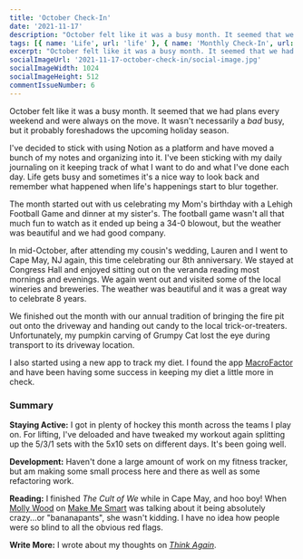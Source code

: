 ```yaml
---
title: 'October Check-In'
date: '2021-11-17'
description: "October felt like it was a busy month. It seemed that we had plans every weekend and were always on the move. It wasn't necessarily a bad busy, but it probably foreshadows the upcoming holiday season."
tags: [{ name: 'Life', url: 'life' }, { name: 'Monthly Check-In', url: 'monthly-check-in' }]
excerpt: "October felt like it was a busy month. It seemed that we had plans every weekend and were always on the move. It wasn't necessarily a bad busy, but it probably foreshadows the upcoming holiday season."
socialImageUrl: '2021-11-17-october-check-in/social-image.jpg'
socialImageWidth: 1024
socialImageHeight: 512
commentIssueNumber: 6
---
```


October felt like it was a busy month. It seemed that we had plans every weekend and were always on the move. It wasn't necessarily a _bad_ busy, but it probably foreshadows the upcoming holiday season.

I've decided to stick with using Notion as a platform and have moved a bunch of my notes and organizing into it. I've been sticking with my daily journaling on it keeping track of what I want to do and what I've done each day. Life gets busy and sometimes it's a nice way to look back and remember what happened when life's happenings start to blur together.

The month started out with us celebrating my Mom's birthday with a Lehigh Football Game and dinner at my sister's. The football game wasn't all that much fun to watch as it ended up being a 34-0 blowout, but the weather was beautiful and we had good company.

<PostImage
    src="/images/posts/2021-11-17-october-check-in/lehighgame.jpeg"
    alt="The Lehigh Football team taking the snap deep in their own zone"
    width={1920}
    height={1440}
    centered
    shadowed={false}
/>

In mid-October, after attending my cousin's wedding, Lauren and I went to Cape May, NJ again, this time celebrating our 8th anniversary. We stayed at Congress Hall and enjoyed sitting out on the veranda reading most mornings and evenings. We again went out and visited some of the local wineries and breweries. The weather was beautiful and it was a great way to celebrate 8 years.

<PostImage
    src="/images/posts/2021-11-17-october-check-in/windowview.jpeg"
    alt="The view of Cape May from our hotel room at Congress Hall"
    width={1920}
    height={1290}
    centered
    shadowed={false}
/>

We finished out the month with our annual tradition of bringing the fire pit out onto the driveway and handing out candy to the local trick-or-treaters. Unfortunately, my pumpkin carving of Grumpy Cat lost the eye during transport to its driveway location.

<PostImage
    src="/images/posts/2021-11-17-october-check-in/grumpypumpkin.jpeg"
    alt="My pumpkin carving of grumpy cat, but missing an eye"
    width={1920}
    height={1665}
    centered
    shadowed={false}
/>

I also started using a new app to track my diet. I found the app <a href="https://www.strongerbyscience.com/macrofactor/" target="_blank" rel="noreferrer nofollow">MacroFactor</a> and have been having some success in keeping my diet a little more in check.

### Summary

**Staying Active:** I got in plenty of hockey this month across the teams I play on. For lifting, I've deloaded and have tweaked my workout again splitting up the 5/3/1 sets with the 5x10 sets on different days. It's been going well.

**Development:** Haven't done a large amount of work on my fitness tracker, but am making some small process here and there as well as some refactoring work.

**Reading:** I finished _The Cult of We_ while in Cape May, and hoo boy! When <a href="https://twitter.com/mollywood" target="_blank" rel="noreferrer nofollow">Molly Wood</a> on <a href="https://www.marketplace.org/shows/make-me-smart-with-kai-and-molly/" target="_blank" rel="noreferrer nofollow">Make Me Smart</a> was talking about it being absolutely crazy...or "bananapants", she wasn't kidding. I have no idea how people were so blind to all the obvious red flags.

**Write More:** I wrote about my thoughts on _[Think Again](https://kpwags.com/posts/2021/10/27/think-again-review)_.
